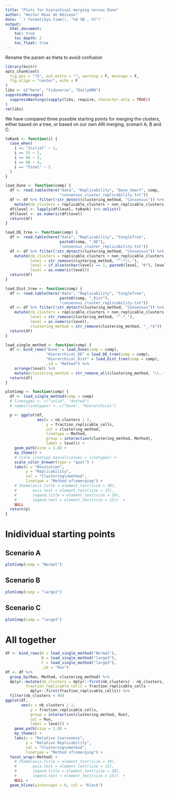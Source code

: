 ```yaml
---
title: "Plots for hierachical merging versus Dune"
author: "Hector Roux de Bézieux"
date: '`r format(Sys.time(), "%d %B , %Y")`'
output:
  html_document:
    toc: true
    toc_depth: 2
    toc_float: true
---
```


Rename the param as theta to avoid confusion

```r
library(knitr)
opts_chunk$set(
  fig.pos = "!h", out.extra = "", warning = F, message = F,
  fig.align = "center", echo = F
)
libs <- c("here", "tidyverse", "DailyHRB")
suppressMessages(
  suppressWarnings(sapply(libs, require, character.only = TRUE))
)
rm(libs)
```

We have compared three possible starting points for merging the clusters, either based on a tree, or based on our own ARI merging, scenarii A, B and C.

```r
toRank <- function(i) {
  case_when(
    i == "Initial" ~ 1,
    i == 33 ~ 2,
    i == 66 ~ 3,
    i == 90 ~ 4,
    i == "Final" ~ 5
  )
}

load_Dune <- function(comp) {
  df <- read.table(here("data", "Replicability", "Dune_Smart", comp,
                        "consensus_cluster_replicability.txt"))
  df <- df %>% filter(!str_detect(clustering_method, "Consensus")) %>%
    mutate(nb_clusters = replicable_clusters + non_replicable_clusters)
  df$level <- lapply(df$level, toRank) %>% unlist()
  df$level <- as.numeric(df$level)
  return(df)
}

load_DE_tree <- function(comp) {
  df <- read.table(here("data", "Replicability", "SingleTree",
                        paste0(comp, "_DE"),
                        "consensus_cluster_replicability.txt"))
  df <- df %>% filter(!str_detect(clustering_method, "Consensus")) %>%
    mutate(nb_clusters = replicable_clusters + non_replicable_clusters,
           level = str_remove(clustering_method, "^.*\\."),
           level = if_else(nchar(level) == 1, paste0(level, "0"), level),
           level = as.numeric(level))
  return(df)
}

load_Dist_tree <- function(comp) {
  df <- read.table(here("data", "Replicability", "SingleTree",
                        paste0(comp, "_Dist"),
                        "consensus_cluster_replicability.txt"))
  df <- df %>% filter(!str_detect(clustering_method, "Consensus")) %>%
    mutate(nb_clusters = replicable_clusters + non_replicable_clusters,
           level = str_remove(clustering_method, "^.*_"),
           level = as.numeric(level),
           clustering_method = str_remove(clustering_method, "_.*$"))
  return(df)
}

load_single_method <- function(comp) {
  df <- bind_rows("Dune" = load_Dune(comp = comp),
                  "Hierarchical_DE" = load_DE_tree(comp = comp),
                  "Hierarchical_Dist" = load_Dist_tree(comp = comp),
                  .id = "Method") %>%
    arrange(level) %>%
    mutate(clustering_method = str_remove_all(clustering_method, "\\..*$"))
  return(df)
}

plotComp <- function(comp) {
  df <- load_single_method(comp = comp)
  # linetypes <- c("solid", "dotted")
  # names(linetypes) <- c("Dune", "Hierarchical")

  p <- ggplot(df,
              aes(x = nb_clusters / 2,
                  y = fraction_replicable_cells,
                  col = clustering_method,
                  linetype = Method,
                  group = interaction(clustering_method, Method),
                  label = level)) +
    geom_path(size = 1.8) +
    my_theme() +
    # scale_linetype_manual(values = linetypes) +
    scale_color_brewer(type = "qual") +
    labs(x = "Resolution",
         y = "Replicability",
         col = "Clustering\nmethod",
         linetype = "Method of\nmerging") +
    # theme(axis.title = element_text(size = 20),
    #       axis.text = element_text(size = 15),
    #       legend.title = element_text(size = 20),
    #       legend.text = element_text(size = 15))  +
    NULL
  return(p)
}
```

# Inidividual starting points
## Scenario A

```r
plotComp(comp = "Normal")
```

## Scenario B

```r
plotComp(comp = "large2")
```

## Scenario C

```r
plotComp(comp = "large3")
```

# All together

```r
df <- bind_rows(A = load_single_method("Normal"),
                B = load_single_method("large2"),
                C = load_single_method("large3"),
                .id = "Run")
df <- df %>% 
  group_by(Run, Method, clustering_method) %>%
  dplyr::mutate(nb_clusters = dplyr::first(nb_clusters) - nb_clusters,
         fraction_replicable_cells = fraction_replicable_cells - 
           dplyr::first(fraction_replicable_cells)) %>%
  filter(nb_clusters < 40)
ggplot(df,
       aes(x = nb_clusters / 2,
           y = fraction_replicable_cells,
           group = interaction(clustering_method, Run),
           col = Run,
           label = level)) +
    geom_path(size = 1.8) +
    my_theme() +
    labs(x = "Relative Coarseness",
         y = "Relative Replicability",
         col = "Clustering\nmethod",
         linetype = "Method of\nmerging") +
  facet_wrap(~Method) +
    # theme(axis.title = element_text(size = 20),
    #       axis.text = element_text(size = 15),
    #       legend.title = element_text(size = 20),
    #       legend.text = element_text(size = 15))  +
    NULL +
  geom_hline(yintercept = 0, col = "black")
```